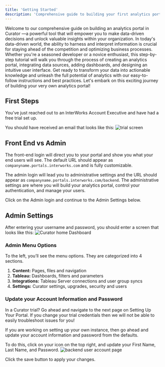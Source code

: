 ---
title: 'Getting Started'
description: 'Comprehensive guide to building your first analytics portal in Curator with step-by-step instructions.'
---

Welcome to our comprehensive guide on building an analytics portal in Curator —a powerful tool that will empower you to
make data-driven decisions and unlock valuable insights within your organization. In today's data-driven world, the
ability to harness and interpret information is crucial for staying ahead of the competition and optimizing business
processes. Whether you're a seasoned developer or a novice enthusiast, this step-by-step tutorial will walk you through
the process of creating an analytics portal, integrating data sources, adding dashboards, and designing an intuitive user
interface. Get ready to transform your data into actionable knowledge and unleash the full potential of analytics with
our easy-to-follow instructions and best practices. Let's embark on this exciting journey of building your very own
analytics portal!

## First Steps

You’ve just reached out to an InterWorks Account Executive and have had a free trial set up.

You should have received an email that looks like this:
![trial screen](https://curator.interworks.com/file/trial-screen)

## Front End vs Admin

The front-end login will direct you to your portal and show you what your end users will see.  The default URL should
appear as `companyname.portals.interworks.com` and is fully customizable.

The admin login will lead you to administrative settings and the URL should appear as
`companyname.portals.interworks.com/backend`. The administrative settings are where you will build your analytics portal,
control your authentication, and manage your users.

Click on the Admin login and continue to the Admin Settings below.

## Admin Settings

After entering your username and password, you should enter a screen that looks like this:
![Curator home Dashboard](https://curator.interworks.com/file/curator-home-dashboard)

### Admin Menu Options

To the left, you’ll see the menu options. They are categorized into 4 sections.

1. **Content:** Pages, files and navigation
2. **Tableau:** Dashboards, filters and parameters
3. **Integrations:** Tableau Server connections and user group syncs
4. **Settings:** Curator settings, upgrades, security and users

### Update your Account Information and Password

In a Curator trial? Go ahead and navigate to the next page on Setting Up Your Portal. If you change your trial
credentials then we will not be able to easily troubleshoot issues for you!

If you are working on setting up your own instance, then go ahead and update your account information and password from
the defaults.

To do this, click on your icon on the top right, and update your First Name, Last Name, and Password.
![backend user account page](https://curator.interworks.com/file/box-notes-image-2023-08-01-142202)

Click the save button to apply your changes.
